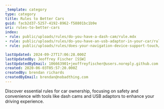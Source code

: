 ```yaml
---
_template: category
type: category
title: Rules to Better Cars
guid: facb2d37-5257-4192-8962-f58801bc1b9e
uri: rules-to-better-cars
index:
- rule: public/uploads/rules/do-you-have-a-dash-cam/rule.mdx
- rule: public/uploads/rules/do-you-have-an-usb-adaptor-in-your-car/rule.mdx
- rule: public/uploads/rules/does-your-navigation-device-support-touch/rule.mdx

lastUpdated: 2024-09-27T17:06:28.000Z
lastUpdatedBy: Jeoffrey Fischer [SSW]
lastUpdatedByEmail: 106663901+jeoffreyfischer@users.noreply.github.com
created: 2020-06-03T05:57:20.000Z
createdBy: brendan richards
createdByEmail: brendan@nobadthing.com
---
```


Discover essential rules for car ownership, focusing on safety and convenience with tools like dash cams and USB adaptors to enhance your driving experience.

